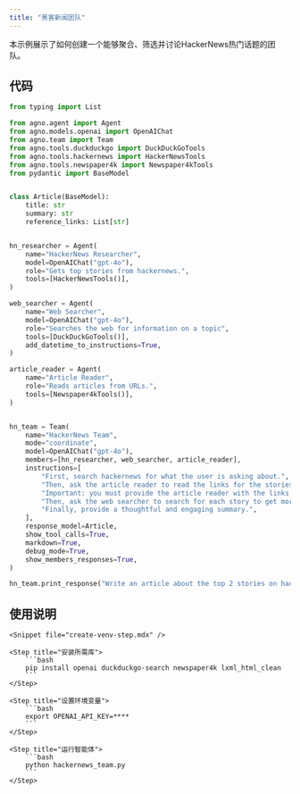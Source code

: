 ```yaml
---
title: "黑客新闻团队"
---
```

本示例展示了如何创建一个能够聚合、筛选并讨论HackerNews热门话题的团队。

## 代码

```python hackernews_team.py
from typing import List

from agno.agent import Agent
from agno.models.openai import OpenAIChat
from agno.team import Team
from agno.tools.duckduckgo import DuckDuckGoTools
from agno.tools.hackernews import HackerNewsTools
from agno.tools.newspaper4k import Newspaper4kTools
from pydantic import BaseModel


class Article(BaseModel):
    title: str
    summary: str
    reference_links: List[str]


hn_researcher = Agent(
    name="HackerNews Researcher",
    model=OpenAIChat("gpt-4o"),
    role="Gets top stories from hackernews.",
    tools=[HackerNewsTools()],
)

web_searcher = Agent(
    name="Web Searcher",
    model=OpenAIChat("gpt-4o"),
    role="Searches the web for information on a topic",
    tools=[DuckDuckGoTools()],
    add_datetime_to_instructions=True,
)

article_reader = Agent(
    name="Article Reader",
    role="Reads articles from URLs.",
    tools=[Newspaper4kTools()],
)


hn_team = Team(
    name="HackerNews Team",
    mode="coordinate",
    model=OpenAIChat("gpt-4o"),
    members=[hn_researcher, web_searcher, article_reader],
    instructions=[
        "First, search hackernews for what the user is asking about.",
        "Then, ask the article reader to read the links for the stories to get more information.",
        "Important: you must provide the article reader with the links to read.",
        "Then, ask the web searcher to search for each story to get more information.",
        "Finally, provide a thoughtful and engaging summary.",
    ],
    response_model=Article,
    show_tool_calls=True,
    markdown=True,
    debug_mode=True,
    show_members_responses=True,
)

hn_team.print_response("Write an article about the top 2 stories on hackernews")
```


## 使用说明

<Steps>

    <Snippet file="create-venv-step.mdx" />

    <Step title="安装所需库">
        ```bash
        pip install openai duckduckgo-search newspaper4k lxml_html_clean
        ```
    </Step>

    <Step title="设置环境变量">
        ```bash
        export OPENAI_API_KEY=****
        ```
    </Step>

    <Step title="运行智能体">
        ```bash
        python hackernews_team.py
        ```
    </Step>

</Steps>